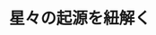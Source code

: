 ﻿---
title: "星々の起源を紐解く"
category: "理学"
vol: "69"
interviewee: "中本 泰史"
url: ""
tags: []
pdf: "69-1-nakamoto.pdf"
facephoto: ""
career: ""
preface: "私たちの住む太陽系では、太陽を中心として、 その周りを八つの惑星が公転している。これらの 惑星はどのようにしてできたのだろうか。そのプ ロセスは今も完全にはわかっておらず、世界中の 研究者達がさまざまなアプローチを用いて研究し ている。その中で、中本研究室では、円盤 ･ ダス ト ･ 輻 ふくしゃ 射の三つをキーワードにして、惑星形成プ ロセスについて研究している。そして最近では、 ｢輻射｣ に特に関わりの深い、大質量恒星につい ても研究している。本稿ではそれらの成果の一部 を紹介する。"
---
